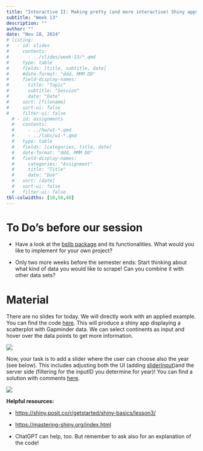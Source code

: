 ```yaml
---
title: "Interactive II: Making pretty (and more interactive) Shiny apps"
subtitle: "Week 13"
description: ""
author: ""
date: "Nov 28, 2024"
# listing:
#   - id: slides
#     contents:
#       - ../slides/week-13/*.qmd
#     type: table
#     fields: [title, subtitle, date]
#     #date-format: "ddd, MMM DD"
#     field-display-names:
#       title: "Topic"
#       subtitle: "Session"
#       date: "Date"
#     sort: [filename]
#     sort-ui: false
#     filter-ui: false
  # - id: assignments
  #   contents:
  #     - ../hw/w1-*.qmd
  #     - ../labs/w1-*.qmd
  #   type: table
  #   fields: [categories, title, date]
  #   date-format: "ddd, MMM DD"
  #   field-display-names:
  #     categories: "Assignment"
  #     title: "Title"
  #     date: "Due"
  #   sort: [date]
  #   sort-ui: false
  #   filter-ui: false
tbl-colwidths: [10,50,40]
---
```


# To Do's before our session

-   Have a look at the [bslib package](https://rstudio.github.io/bslib/) and its functionalities. What would you like to implement for your own project?

-   Only two more weeks before the semester ends: Start thinking about what kind of data you would like to scrape! Can you combine it with other data sets?

# Material

There are no slides for today. We will directly work with an applied example. You can find the code [here](https://ilias.uni-mannheim.de/goto.php?target=file_1585725_download&client_id=ILIAS). This will produce a shiny app displaying a scatterplot with Gapminder data. We can select continents as input and hover over the data points to get more information.

![](/slides/week-13/shiny_example.jpg)

Now, your task is to add a slider where the user can choose also the year (see below). This includes adjusting both the UI (adding [sliderInput](https://shiny.posit.co/r/getstarted/shiny-basics/lesson3/))and the server side (filtering for the inputID you determine for year)! You can find a solution with comments [here](https://ilias.uni-mannheim.de/goto.php?target=file_1585931_download&client_id=ILIAS).

![](/slides/week-13/shiny_example_slider.jpg)

**Helpful resources:**

-   <https://shiny.posit.co/r/getstarted/shiny-basics/lesson3/>

-   <https://mastering-shiny.org/index.html>

-   ChatGPT can help, too. But remember to ask also for an explanation of the code!
